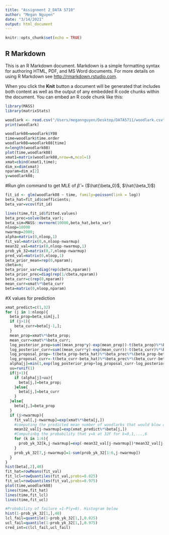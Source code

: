 ```yaml
---
title: "Assignment 2_DATA 5710"
author: "Megan Nguyen"
date: "3/14/2021"
output: html_document
---
```


```r
knitr::opts_chunk$set(echo = TRUE)
```

## R Markdown

This is an R Markdown document. Markdown is a simple formatting syntax for authoring HTML, PDF, and MS Word documents. For more details on using R Markdown see <http://rmarkdown.rstudio.com>.

When you click the **Knit** button a document will be generated that includes both content as well as the output of any embedded R code chunks within the document. You can embed an R code chunk like this:

```r
library(MASS)
library(matrixStats)
```

```r
woodlark <- read.csv("/Users/megannguyen/Desktop/DATA5711/woodlark.csv",header=TRUE)
print(woodlark)
```

```r
woodlark08=woodlark$Y08
time=woodlark$time.order
woodlark08=woodlark08[time]
n=length(woodlark08)
plot(time,woodlark08)
xmat1=matrix(woodlark08,nrow=n,ncol=1)
xmat=cbind(xmat1,time);
dim_x=dim(xmat)
nparam=dim_x[2]
y=woodlark08;
```

#Run glm command to get MLE of $\hat{\beta}$ = ($\hat{\beta_0}$, $\hat{\beta_1}$)

```r
fit_id <- glm(woodlark08 ~ time, family=poisson(link = log))
beta_hat=fit_id$coefficients;
beta_var=vcov(fit_id)
```

```r
lines(time,fit_id$fitted.values)
beta_prec=solve(beta_var);
beta_sim=MASS::mvrnorm(10000,beta_hat,beta_var)
nloop=10000
nwarmup=2000;
alpha=matrix(0,nloop,1)
fit_val=matrix(0,n,nloop-nwarmup)
mean32_val=matrix(0,nloop-nwarmup,1)
prob_yk_32=matrix(0,7,nloop-nwarmup)
pred_val=matrix(0,nloop,1)
beta_prior_mean=rep(0,nparam);
cbeta=n;
beta_prior_var=diag(rep(cbeta,nparam))
beta_prior_prec=diag(rep(1/cbeta,nparam))
beta_curr=c(rep(0,nparam))
mean_curr=xmat%*%beta_curr
beta=matrix(0,nloop,nparam)
```
#X values for prediction
```r
xmat_predict=c(1,32)
for (j in 1:nloop){
  beta_prop=beta_sim[j,]
  if (j>1){
    beta_curr=beta[j-1,];
  }
  mean_prop=xmat%*%beta_prop;
  mean_curr=xmat%*%beta_curr;
  log_posterior_prop=sum((mean_prop*y)-exp(mean_prop))-t(beta_prop)%*%beta_prior_prec%*%beta_prop/2;
  log_posterior_curr=sum((mean_curr*y)-exp(mean_curr))-t(beta_curr)%*%beta_prior_prec%*%beta_curr/2;
  log_proposal_prop=-t(beta_prop-beta_hat)%*%beta_prec%*%(beta_prop-beta_hat)/2;
  log_proposal_curr=-t(beta_curr-beta_hat)%*%beta_prec%*%(beta_curr-beta_hat)/2;
  alpha[j]=min(1,exp(log_posterior_prop+log_proposal_curr-log_posterior_curr-log_proposal_prop));
  uu=runif(1)
  if(j>1){
    if (alpha[j]>uu){
      beta[j,]=beta_prop;
    }else{
      beta[j,]=beta_curr
    }
  }else{
    beta[j,]=beta_prop
  }
  if (j>nwarmup){
    fit_val[,j-nwarmup]=exp(xmat%*%beta[j,])
    #computing the predicted mean number of woodlarks that would blow at 32F
    mean32_val[j-nwarmup]=exp(xmat_predict%*%beta[j,])
    #Computinbg the probability that y=k at 32F for k=0,1,...,6
    for (k in 1:6){
      prob_yk_32[k,j-nwarmup]=exp(-mean32_val[j-nwarmup])*mean32_val[j-nwarmup]^(k-1)/factorial(k-1)
    }
    prob_yk_32[7,j-nwarmup]=1-sum(prob_yk_32[1:6,j-nwarmup])
  }
}
hist(beta[,2],40)
fit_hat=rowMeans(fit_val)
fit_lcl=rowQuantiles(fit_val,probs=0.025)
fit_ucl=rowQuantiles(fit_val,probs=0.975)
plot(time,woodlark08)
lines(time,fit_hat)
lines(time,fit_lcl)
lines(time,fit_ucl)
```

```r
#Probability of failure =1-P(y=0). Histogram below
hist(1-prob_yk_32[1,],40)
lcl_fail=quantile(1-prob_yk_32[1,],0.025)
ucl_fail=quantile(1-prob_yk_32[1,],0.975)
cred_int=c(lcl_fail,ucl_fail)
```

